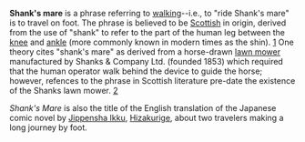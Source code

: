 {{Uncategorized|date=May 2007}}
'''Shank's mare''' is a phrase referring to [[walking]]--i.e., to "ride Shank's mare" is to travel on foot.  The phrase is believed to be [[Scottish English|Scottish]] in origin, derived from the use of "shank" to refer to the part of the human leg between the [[knee]] and [[ankle]] (more commonly known in modern times as the shin). [http://www.worldwidewords.org/qa/qa-sha4.htm]   One theory cites "shank's mare" as derived from a horse-drawn [[lawn mower]] manufactured by Shanks & Company Ltd. (founded 1853) which required that the human operator walk behind the device to guide the horse; however, refences to the phrase in Scottish literature pre-date the existence of the Shanks lawn mower. [http://www.phrases.org.uk/meanings/shanks-mare.html]

''Shank's Mare'' is also the title of the English translation of the Japanese comic novel by [[Jippensha Ikku]], [[Hizakurige]], about two travelers making a long journey by foot.

{{stub}}